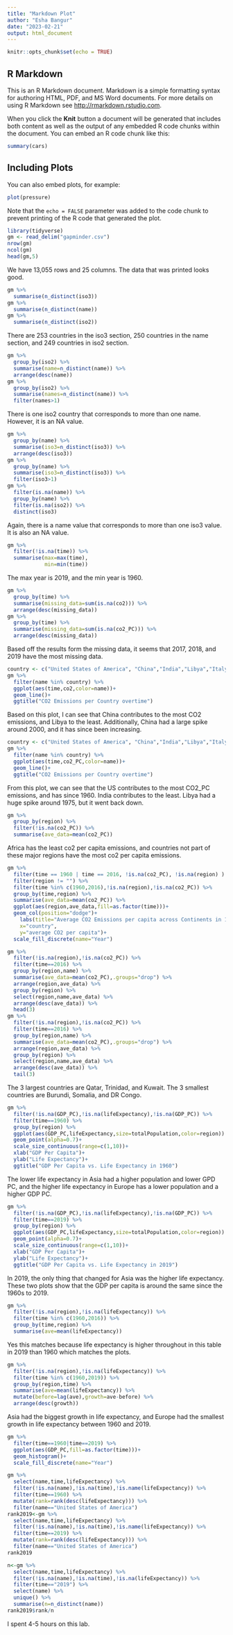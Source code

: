 ```yaml
---
title: "Markdown Plot"
author: "Esha Bangur"
date: "2023-02-21"
output: html_document
---
```


```r
knitr::opts_chunk$set(echo = TRUE)
```

## R Markdown

This is an R Markdown document. Markdown is a simple formatting syntax for authoring HTML, PDF, and MS Word documents. For more details on using R Markdown see <http://rmarkdown.rstudio.com>.

When you click the **Knit** button a document will be generated that includes both content as well as the output of any embedded R code chunks within the document. You can embed an R code chunk like this:

```r
summary(cars)
```

## Including Plots

You can also embed plots, for example:

```r
plot(pressure)
```

Note that the `echo = FALSE` parameter was added to the code chunk to prevent printing of the R code that generated the plot.

```r
library(tidyverse)
gm <- read_delim("gapminder.csv")
nrow(gm)
ncol(gm)
head(gm,5)
```

We have 13,055 rows and 25 columns. The data that was printed looks good.

```r
gm %>% 
  summarise(n_distinct(iso3))
gm %>% 
  summarise(n_distinct(name))
gm %>% 
  summarise(n_distinct(iso2))
```

There are 253 countries in the iso3 section, 250 countries in the name section, and 249 countries in iso2 section.

```r
gm %>% 
  group_by(iso2) %>% 
  summarise(name=n_distinct(name)) %>% 
  arrange(desc(name))
gm %>% 
  group_by(iso2) %>% 
  summarise(names=n_distinct(name)) %>% 
  filter(names>1)
```

There is one iso2 country that corresponds to more than one name. However, it is an NA value.

```r
gm %>% 
  group_by(name) %>% 
  summarise(iso3=n_distinct(iso3)) %>% 
  arrange(desc(iso3))
gm %>% 
  group_by(name) %>% 
  summarise(iso3=n_distinct(iso3)) %>% 
  filter(iso3>1)
gm %>% 
  filter(is.na(name)) %>% 
  group_by(name) %>% 
  filter(is.na(iso2)) %>% 
  distinct(iso3)
```

Again, there is a name value that corresponds to more than one iso3 value. It is also an NA value.

```r
gm %>% 
  filter(!is.na(time)) %>% 
  summarise(max=max(time),
            min=min(time))
```

The max year is 2019, and the min year is 1960.

```r
gm %>% 
  group_by(time) %>% 
  summarise(missing_data=sum(is.na(co2))) %>% 
  arrange(desc(missing_data))
gm %>% 
  group_by(time) %>% 
  summarise(missing_data=sum(is.na(co2_PC))) %>% 
  arrange(desc(missing_data))
```
Based off the results form the missing data, it seems that 2017, 2018, and 2019 have the most missing data.
```r
country <- c("United States of America", "China","India","Libya","Italy")
gm %>% 
  filter(name %in% country) %>% 
  ggplot(aes(time,co2,color=name))+
  geom_line()+
  ggtitle("CO2 Emissions per Country overtime")
```
Based on this plot, I can see that China contributes to the most CO2 emissions, and Libya to the least. Additionally, China had a large spike around 2000, and it has since been increasing.
```r
country <- c("United States of America", "China","India","Libya","Italy")
gm %>% 
  filter(name %in% country) %>% 
  ggplot(aes(time,co2_PC,color=name))+
  geom_line()+
  ggtitle("CO2 Emissions per Country overtime")
```
From this plot, we can see that the US contributes to the most CO2_PC emissions, and has since 1960. India contributes to the least. Libya had a huge spike around 1975, but it went back down.

```r
gm %>% 
  group_by(region) %>% 
  filter(!is.na(co2_PC)) %>% 
  summarise(ave_data=mean(co2_PC))
```
Africa has the least co2 per capita emissions, and countries not part of these major regions have the most co2 per capita emissions.
```r
gm %>% 
  filter(time == 1960 | time == 2016, !is.na(co2_PC), !is.na(region) ) %>%
  filter(region != "") %>% 
  filter(time %in% c(1960,2016),!is.na(region),!is.na(co2_PC)) %>% 
  group_by(time,region) %>% 
  summarise(ave_data=mean(co2_PC)) %>% 
  ggplot(aes(region,ave_data,fill=as.factor(time)))+
  geom_col(position="dodge")+
    labs(title="Average CO2 Emissions per capita across Continents in 1960 and 2016",
    x="country",
    y="average CO2 per capita")+
  scale_fill_discrete(name="Year")
```

```r
gm %>% 
  filter(!is.na(region),!is.na(co2_PC)) %>% 
  filter(time==2016) %>% 
  group_by(region,name) %>% 
  summarise(ave_data=mean(co2_PC),.groups="drop") %>% 
  arrange(region,ave_data) %>% 
  group_by(region) %>% 
  select(region,name,ave_data) %>% 
  arrange(desc(ave_data)) %>% 
  head(3)
gm %>% 
  filter(!is.na(region),!is.na(co2_PC)) %>% 
  filter(time==2016) %>% 
  group_by(region,name) %>% 
  summarise(ave_data=mean(co2_PC),.groups="drop") %>% 
  arrange(region,ave_data) %>% 
  group_by(region) %>% 
  select(region,name,ave_data) %>% 
  arrange(desc(ave_data)) %>% 
  tail(3)
```
The 3 largest countries are Qatar, Trinidad, and Kuwait. The 3 smallest countries are Burundi, Somalia, and DR Congo.

```r
gm %>% 
  filter(!is.na(GDP_PC),!is.na(lifeExpectancy),!is.na(GDP_PC)) %>% 
  filter(time==1960) %>% 
  group_by(region) %>% 
  ggplot(aes(GDP_PC,lifeExpectancy,size=totalPopulation,color=region)) +
  geom_point(alpha=0.7)+
  scale_size_continuous(range=c(1,10))+
  xlab("GDP Per Capita")+
  ylab("Life Expectancy")+
  ggtitle("GDP Per Capita vs. Life Expectancy in 1960")
```
The lower life expectancy in Asia had a higher population and lower GPD PC, and the higher life expectancy in Europe has a lower population and a higher GDP PC.

```r
gm %>% 
  filter(!is.na(GDP_PC),!is.na(lifeExpectancy),!is.na(GDP_PC)) %>% 
  filter(time==2019) %>% 
  group_by(region) %>% 
  ggplot(aes(GDP_PC,lifeExpectancy,size=totalPopulation,color=region)) +
  geom_point(alpha=0.7)+
  scale_size_continuous(range=c(1,10))+
  xlab("GDP Per Capita")+
  ylab("Life Expectancy")+
  ggtitle("GDP Per Capita vs. Life Expectancy in 2019")
```
In 2019, the only thing that changed for Asia was the higher life expectancy.
These two plots show that the GDP per capita is around the same since the 1960s to 2019.
```r
gm %>% 
  filter(!is.na(region),!is.na(lifeExpectancy)) %>% 
  filter(time %in% c(1960,2016)) %>% 
  group_by(time,region) %>% 
  summarise(ave=mean(lifeExpectancy))
```
Yes this matches because life expectancy is higher throughout in this table in 2019 than 1960 which matches the plots.
```r
gm %>% 
  filter(!is.na(region),!is.na(lifeExpectancy)) %>% 
  filter(time %in% c(1960,2019)) %>% 
  group_by(region,time) %>% 
  summarise(ave=mean(lifeExpectancy)) %>% 
  mutate(before=lag(ave),growth=ave-before) %>% 
  arrange(desc(growth))
```
Asia had the biggest growth in life expectancy, and Europe had the smallest growth in life expectancy between 1960 and 2019.

```r
gm %>% 
  filter(time==1960|time==2019) %>% 
  ggplot(aes(GDP_PC,fill=as.factor(time)))+
  geom_histogram()+
  scale_fill_discrete(name="Year")
```

```r
gm %>% 
  select(name,time,lifeExpectancy) %>% 
  filter(!is.na(name),!is.na(time),!is.name(lifeExpectancy)) %>% 
  filter(time==1960) %>% 
  mutate(rank=rank(desc(lifeExpectancy))) %>% 
  filter(name=="United States of America")
rank2019<-gm %>% 
  select(name,time,lifeExpectancy) %>% 
  filter(!is.na(name),!is.na(time),!is.name(lifeExpectancy)) %>% 
  filter(time==2019) %>% 
  mutate(rank=rank(desc(lifeExpectancy))) %>% 
  filter(name=="United States of America")
rank2019
```

```r
n<-gm %>% 
  select(name,time,lifeExpectancy) %>% 
  filter(!is.na(name),!is.na(time),!is.na(lifeExpectancy)) %>% 
  filter(time=="2019") %>% 
  select(name) %>% 
  unique() %>% 
  summarise(n=n_distinct(name))
rank2019$rank/n
```
I spent 4-5 hours on this lab.